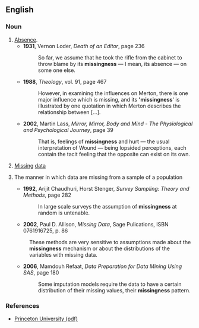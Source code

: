 ==English==
{{rfv}}
===Noun===
{{en-noun|pl=missingnesses}}
# [[Absence]].
#*'''1931''', Vernon Loder, ''Death of an Editor'', page 236
#*:So far, we assume that he took the rifle from the cabinet to throw blame by its '''missingness''' — I mean, its absence — on some one else. 
#*'''1988''', ''Theology'', vol. 91, page 467
#*: However, in examining the influences on Merton, there is one major influence which is missing, and its ''''missingness'''' is illustrated by one quotation in which Merton describes the relationship between [...].
#*'''2002''', Martin Lass, ''Mirror, Mirror, Body and Mind - The Physiological and Psychological Journey'', page 39
#*:That is, feelings of '''missingness''' and hurt — the usual interpretation of Wound — being lopsided perceptions, each contain the tacit feeling that the opposite can exist on its own.
# [[missing|Missing]] [[data]]
# {{statistics}} The manner in which data are missing from a sample of a population
#*'''1992''', Arijit Chaudhuri, Horst Stenger, ''Survey Sampling: Theory and Methods'', page 282
#*:In large scale surveys the assumption of '''missingness''' at random is untenable.
#*'''2002''', Paul D. Allison, ''Missing Data'', Sage Pulications, ISBN 0761916725, p. 86
#:These methods are very sensitive to assumptions made about the '''missingness''' mechanism or about the distributions of the variables with missing data.
#*'''2006''', Mamdouh Refaat, ''Data Preparation for Data Mining Using SAS'', page 180
#*:Some imputation models require the data to have a certain distribution of their missing values, their '''missingness''' pattern.

===References===
*[http://www.princeton.edu/~slynch/SOC_504/missingdata.pdf Princeton University (pdf)]